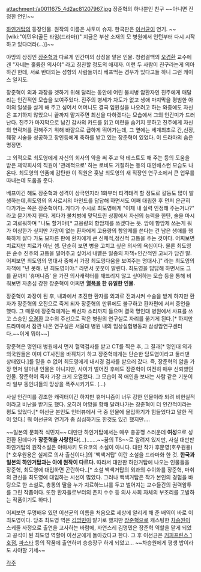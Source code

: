attachment:/a0011675_4d2ac81207967.jpg
장준혁의 하나뿐인 친구 ~~아니면 진정한 연인~~

[[하얀거탑]]의 등장인물. 원작의 이름은 사토미 슈지. 한국판은 [[이선균]]이 연기.
~~[wiki:"이민우(골든 타임(드라마))" 지금은 부산 소재의 모 병원에서 인턴부터 다시 시작하고 있다더라(...)]~~

야망의 상징인 [[장준혁]]과 다르게 인간미의 상징을 맡은 인물. 청렴결백의 [[오경환]] 교수에겐 "자네는 훌륭한 의사야" 라고 칭찬할 정도의 애제자. 이런 두 사람이 친구라는게 의아하긴 한데, 서로 반대되는 성향의 사람들끼리 베프먹는 경우가 있다고들 하니 그런 케이스 일지도.

장준혁이 외과 과장을 겟하기 위해 달리는 동안에 어린 불치병 암환자인 진주에게 매달리는 인간적인 모습을 보여주었다. 진주의 병세가 차도가 없고 생애 마지막을 평범한 아이의 일생을 살게 해 주고 싶어서 어머니도 결국 입원실을 나오려고 하는 와중에도 자신은 포기하지 않았으니 끝까지 맡겨주면 최선을 다하겠다는 모습에서 그의 인간미가 드러난다. 진주가 마지막으로 남긴 감사의 카드를 읽고 미련을 숨기지 못하고 진주에게 자신의 연락처를 전해주기 위해 바깥으로 급하게 뛰어가는데, 그 옆에는 세계최초로 간,신장,췌장 시술을 성공하고 장인등에게 축하를 받고 있는 장준혁이 있었다. 이 드라마의 숨은 명장면. 

그 외적으로 최도영에게 자신의 회사의 약을 써 주고 약 테스트도 해 주는 등의 도움을 받은 제약회사의 직원이 '관례적으로' 하는 로비도 거절하는 등의 대인배스런 모습도 나온다. 최도영의 인품에 감탄한 이 직원은 훗날 최도영의 새 직장인 연구소에서 큰 업무를 따내는데 도움을 준다. 

베프이긴 해도 장준혁과 성격이 상극인지라 1화부터 티격태격 할 정도로 갈등도 많이 발생하는데,최도영의 의사로서의 마인드를 답답해 하면서도 어째 대립한 후 먼저 은근히 다가가는 쪽은 장준혁이다. 게다가 수시로 최도영에게 "이제 내 실력 인정해 주는거냐?" 라고 묻기까지 한다. 게다가 불치병에 맞닥드린 상황에서 자신의 능력을 한탄, 술을 마시고 괴로워하며 "나도 할거야![* 고용량의 항암제를 쓰겠다는 뜻. 암에 항암제 쓰는게 뭐가 이상한가 싶지만 가망이 없는 환자에게 고용량의 항암제를 쓴다는 건 남은 생애를 행복하게 살다 가도 모자른 판에 환자에게 큰 신체적,정신적 고통을 주는 것이다. 어찌보면 치료지만 치료가 아닌 셈. 단순히 보면 병을 고치고 싶은 의사의 욕심이다. 물론 최도영은 순수 진주의 고통을 덜어주고 싶어서 내뱉은 일종의 자책+인간적인 고뇌가 담긴 말. 어찌보면 최도영의 명대사 중에서 가장 최도영다움을 보여주는 명대사.]" 라는 최도영의 자책에 "넌 못해. 넌 최도영이야." 라면서 꿋꿋이 말린다. 최도영을 답답해 하면서도 그를 끝까지 '휴머니즘' 을 가진 의사캐릭터를 깨뜨리지 않고 싶어하는 모습 등을 통해 비춰보면 자존심 강한 장준혁이 어쩌면 '''[[열폭]]을 한 유일한 인물.'''

장준혁이 과장이 된 후, 내과에서 초진한 환자를 외과로 전과시켜 수술을 받게 하지만 환자가 장준혁의 오진으로 죽게 되자 장준혁의 만류에도 불구하고 환자편에 서서 증언을 했다. 그 때문에 장준혁에게는 배신자 소리까지 들으며 결국 명인대 병원에서 사표를 쓰고 스승인 [[오경환]] 교수의 주선으로 작은 병원의 연구실로 자리를 옮기게 된다.[* 하지만 드라마에서 잠깐 나온 연구실은 서울대 병원 내의 임상실험병동과 삼성암연구센터다.~~이게 뭐야~~]

장준혁은 명인대 병원에서 먼저 혈액검사를 받고 CT를 찍은 후, 그 결과[* 명인대 외과 의국원들은 이미 CT사진을 바꿔치기 하고 장준혁에게는 단순한 담도염이라고 둘러댄 상태였다.]를 믿을 수 없어 최도영에게 내시경 검사를 받으러 갔다. 즉, 장준혁의 암을 가장 먼저 알아낸 인물은 아니지만, 사이가 벌어진 후에도 장준혁이 여전히 매우 신뢰했던 인물. 장준혁이 죽자 가장 크게 오열했다. 그 모습이 꼭 애인을 보내는 사람 같은 기분이라 일부 동인녀들의 망상을 폭주시키기도. (...)

사실 인간미를 강조한 캐릭터이긴 하지만 휴머니즘이 너무 강한 인물이라 되려 비현실적이라고 비난을 받기도 했다. 오히려 야망을 향해 달려나가는 장준혁이 더 인간적이라는 평도 있었다.[* 이선균 본인도 인터뷰에서 극 중 인물에 몰입하기가 힘들었다고 말한 적이 있다.] 뭐 이선균의 연기가 좀 심심하기도 한것도 있긴 했지만....

~~일본의 문화적 식민지~~ 대만판 하얀거탑에서는 매우 충공깽 스러운데 '''여성'''으로 성전환 된데다가 '''장준혁을 사랑한다'''(…).......~~꿈의 TS~~로 알려져 있지만, 사실 대만판 하얀거탑의 원작소설은 야마사키 도요코의 소설이 아니다. 대만 작가 후문영(호우원용)[* 호우원용은 실제로 의사 출신이다.]의 '백색거탑' 이란 소설을 드라마화 한 것. '''한국과 일본의 하얀거탑과는 아예 원작이 다르다.''' 따라서 대만판 하얀거탑에 나오는 인물들을 장준혁, 최도영에 대입하면 곤란하다..[* 소설 백색거탑의 외과의 수이화를 장준혁, 마취의 관신을 최도영에 대입하는 시선이 많았다. 그러나 백색거탑은 작가 본인의 경험을 바탕으로 한 소설로, 총통의 딸을 누가 치료하느냐를 두고 벌어지는 교수들간의 권력암투를 그린 작품이다. 또한 환자들로부터의 촌지 수수 등 의사 사회 자체의 부조리를 고발하는 작품이기도 하다.]

어찌보면 무명배우 였던 이선균의 이름을 처음으로 세상에 알리게 해 준 배역이 바로 이 최도영이다. 당초 최도영 역은 [[김명민]]이 맡기로 했지만 [[장준혁]]으로 캐스팅한 [[차승원]]이 스케줄 사정으로 출연을 고사하는 바람에, 자연스레 김명민은 장준혁 역할을 맡게 되었고 공석이 된 최도영 역할이 이선균에게 돌아갔다고 한다. 그 후 이선균은 [[커피프린스 1호점]], [[파스타]] 등의 작품에 출연하며 승승장구 하게 되었고... ~~차승원에게 평생 밥이라도 사야할 기세~~ 

[[각주]]
